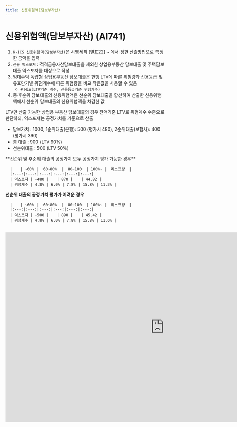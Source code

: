 ```yaml
---
title: 신용위험액(담보부자산)
---
```

# 신용위험액(담보부자산) (AI741)

<Accordion multiple activeIndex={[]}>
<AccordionTab header="[작성 요령]">

1. `K-ICS 신용위험액(담보부자산)`은 시행세칙 [별표22] <OverlayDemo id ="451"/> ~ <OverlayDemo id ="453"/>에서 정한 산출방법으로 측정한 금액을 입력
2. `신용 익스포져` : 적격금융자산담보대출을 제외한 상업용부동산 담보대출 및 주택담보대출 익스포져를 대상으로 작성
3. 임대수익 독립형 상업용부동산 담보대출은 현행 LTV에 따른 위험량과 신용등급 및 유효만기별 위험계수에 따른 위험량을 비교 작은값을 사용할 수 있음
    - ※ `Min(LTV기준 계수, 신용등급기준 위험계수)`
4. 중·후순위 담보대출의 신용위험액은 선순위 담보대출을 합산하여 산출한 신용위험액에서 선순위 담보대출의 신용위험액을 차감한 값

<Accordion multiple activeIndex={[]}>
<AccordionTab header="<예시>">

LTV만 산출 가능한 상업용 부동산 담보대출의 경우 잔액기준 LTV로 위험계수 수준으로 판단하되, 익스포져는 공정가치를 기준으로 산출

- 담보가치 : 1000, 1순위대출(은행): 500 (평가시 480), 2순위대출(보험사): 400 (평가시 390)
- 총 대출 : 900 (LTV 90%)
- 선순위대출 : 500 (LTV 50%)
<Cmt>
**선순위 및 후순위 대출의 공정가치 모두 공정가치 평가 가능한 경우**

      | 　 | ~60% |  60~80%  |  80~100  | 100%~ |  리스크량  |
      |:---:|:---:|:---:|:---:|:---:|:---:|
      | 익스포져 | -480 | 　 | 870 | 　 | 44.82 |
      | 위험계수 | 4.8% | 6.0% | 7.8% | 15.8% | 11.5% |

**선순위 대출의 공정가치 평가가 어려운 경우**

      | 　 | ~60% |  60~80%  |  80~100  | 100%~ |  리스크량  |
      |:---:|:---:|:---:|:---:|:---:|:---:|
      | 익스포져 | -500 | 　 | 890 | 　 | 45.42 |
      | 위험계수 | 4.8% | 6.0% | 7.8% | 15.8% | 11.6% |

</Cmt>
</AccordionTab>
</Accordion>

</AccordionTab>
</Accordion>

<br/>

<iframe width="1000" height="600" frameBorder="0" scrolling="no"
src="https://onedrive.live.com/embed?resid=AB5F66CE0CF8D024%2116554&authkey=%21ACzRWZavyE-79hc&em=2
&AllowTyping=True
&wdAllowInteractivity=False&ActiveCell='6-4'!F10&Item='6-4'!A7:Z46
&wdHideGridlines=True
&wdDownloadButton=False
&waccluster=PSG3">
</iframe>
